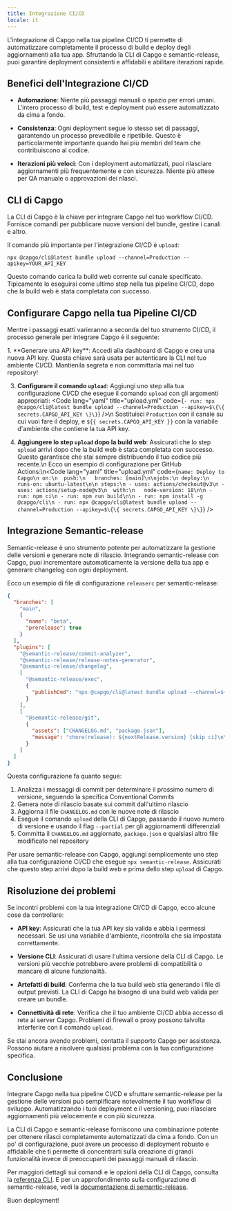 ```yaml
---
title: Integrazione CI/CD
locale: it
---
```


L'integrazione di Capgo nella tua pipeline CI/CD ti permette di automatizzare completamente il processo di build e deploy degli aggiornamenti alla tua app. Sfruttando la CLI di Capgo e semantic-release, puoi garantire deployment consistenti e affidabili e abilitare iterazioni rapide.

## Benefici dell'Integrazione CI/CD

- **Automazione**: Niente più passaggi manuali o spazio per errori umani. L'intero processo di build, test e deployment può essere automatizzato da cima a fondo.

- **Consistenza**: Ogni deployment segue lo stesso set di passaggi, garantendo un processo prevedibile e ripetibile. Questo è particolarmente importante quando hai più membri del team che contribuiscono al codice.

- **Iterazioni più veloci**: Con i deployment automatizzati, puoi rilasciare aggiornamenti più frequentemente e con sicurezza. Niente più attese per QA manuale o approvazioni dei rilasci.

## CLI di Capgo

La CLI di Capgo è la chiave per integrare Capgo nel tuo workflow CI/CD. Fornisce comandi per pubblicare nuove versioni del bundle, gestire i canali e altro.

Il comando più importante per l'integrazione CI/CD è `upload`:

```shell
npx @capgo/cli@latest bundle upload --channel=Production --apikey=YOUR_API_KEY
```

Questo comando carica la build web corrente sul canale specificato. Tipicamente lo eseguirai come ultimo step nella tua pipeline CI/CD, dopo che la build web è stata completata con successo.

## Configurare Capgo nella tua Pipeline CI/CD

Mentre i passaggi esatti varieranno a seconda del tuo strumento CI/CD, il processo generale per integrare Capgo è il seguente:

<Steps>
1. **Generare una API key**: Accedi alla dashboard di Capgo e crea una nuova API key. Questa chiave sarà usata per autenticare la CLI nel tuo ambiente CI/CD. Mantienila segreta e non committarla mai nel tuo repository!

3. **Configurare il comando `upload`**: Aggiungi uno step alla tua configurazione CI/CD che esegue il comando `upload` con gli argomenti appropriati: <Code lang="yaml" title="upload.yml" code={`- run: npx @capgo/cli@latest bundle upload --channel=Production --apikey=$\{\{ secrets.CAPGO_API_KEY \}\}`} />\n Sostituisci `Production` con il canale su cui vuoi fare il deploy, e `${{ secrets.CAPGO_API_KEY }}` con la variabile d'ambiente che contiene la tua API key.

4. **Aggiungere lo step `upload` dopo la build web**: Assicurati che lo step `upload` arrivi dopo che la build web è stata completata con successo. Questo garantisce che stai sempre distribuendo il tuo codice più recente.\n  Ecco un esempio di configurazione per GitHub Actions:\n<Code lang="yaml" title="upload.yml" code={`name: Deploy to Capgo\n on:\n  push:\n   branches: [main]\n\njobs:\n deploy:\n runs-on: ubuntu-latest\n\n steps:\n - uses: actions/checkout@v3\n - uses: actions/setup-node@v3\n  with:\n   node-version: 18\n\n - run: npm ci\n - run: npm run build\n\n - run: npm install -g @capgo/cli\n - run: npx @capgo/cli@latest bundle upload --channel=Production --apikey=$\{\{ secrets.CAPGO_API_KEY \}\}`} />

</Steps>

## Integrazione Semantic-release

Semantic-release è uno strumento potente per automatizzare la gestione delle versioni e generare note di rilascio. Integrando semantic-release con Capgo, puoi incrementare automaticamente la versione della tua app e generare changelog con ogni deployment.

Ecco un esempio di file di configurazione `releaserc` per semantic-release:

```json
{
  "branches": [
    "main",
    {
      "name": "beta",
      "prerelease": true
    }
  ],
  "plugins": [
    "@semantic-release/commit-analyzer",
    "@semantic-release/release-notes-generator",
    "@semantic-release/changelog",
    [
      "@semantic-release/exec",
      {
        "publishCmd": "npx @capgo/cli@latest bundle upload --channel=${nextRelease.channel} --apikey=YOUR_API_KEY --partial"
      }
    ],
    [
      "@semantic-release/git",
      {
        "assets": ["CHANGELOG.md", "package.json"],
        "message": "chore(release): ${nextRelease.version} [skip ci]\n\n${nextRelease.notes}"
      }
    ]
  ]
}
```

Questa configurazione fa quanto segue:

1. Analizza i messaggi di commit per determinare il prossimo numero di versione, seguendo la specifica Conventional Commits
2. Genera note di rilascio basate sui commit dall'ultimo rilascio
3. Aggiorna il file `CHANGELOG.md` con le nuove note di rilascio
4. Esegue il comando `upload` della CLI di Capgo, passando il nuovo numero di versione e usando il flag `--partial` per gli aggiornamenti differenziali
5. Committa il `CHANGELOG.md` aggiornato, `package.json` e qualsiasi altro file modificato nel repository

Per usare semantic-release con Capgo, aggiungi semplicemente uno step alla tua configurazione CI/CD che esegue `npx semantic-release`. Assicurati che questo step arrivi dopo la build web e prima dello step `upload` di Capgo.

## Risoluzione dei problemi

Se incontri problemi con la tua integrazione CI/CD di Capgo, ecco alcune cose da controllare:

- **API key**: Assicurati che la tua API key sia valida e abbia i permessi necessari. Se usi una variabile d'ambiente, ricontrolla che sia impostata correttamente.

- **Versione CLI**: Assicurati di usare l'ultima versione della CLI di Capgo. Le versioni più vecchie potrebbero avere problemi di compatibilità o mancare di alcune funzionalità.

- **Artefatti di build**: Conferma che la tua build web stia generando i file di output previsti. La CLI di Capgo ha bisogno di una build web valida per creare un bundle.

- **Connettività di rete**: Verifica che il tuo ambiente CI/CD abbia accesso di rete ai server Capgo. Problemi di firewall o proxy possono talvolta interferire con il comando `upload`.

Se stai ancora avendo problemi, contatta il supporto Capgo per assistenza. Possono aiutare a risolvere qualsiasi problema con la tua configurazione specifica.

## Conclusione

Integrare Capgo nella tua pipeline CI/CD e sfruttare semantic-release per la gestione delle versioni può semplificare notevolmente il tuo workflow di sviluppo. Automatizzando i tuoi deployment e il versioning, puoi rilasciare aggiornamenti più velocemente e con più sicurezza.

La CLI di Capgo e semantic-release forniscono una combinazione potente per ottenere rilasci completamente automatizzati da cima a fondo. Con un po' di configurazione, puoi avere un processo di deployment robusto e affidabile che ti permette di concentrarti sulla creazione di grandi funzionalità invece di preoccuparti dei passaggi manuali di rilascio.

Per maggiori dettagli sui comandi e le opzioni della CLI di Capgo, consulta la [referenza CLI](/docs/cli/overview). E per un approfondimento sulla configurazione di semantic-release, vedi la [documentazione di semantic-release](https://github.com/semantic-release/semantic-release).

Buon deployment!
